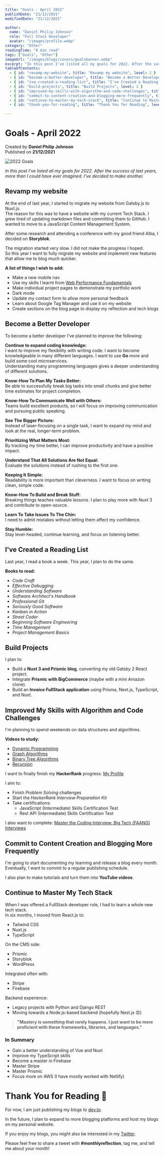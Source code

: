 ```yaml
---
title: "Goals - April 2022"
publishDate: "21/12/2021"
modifiedDate: "21/12/2021"

author:
  name: "Daniel Philip Johnson"
  role: "Full Stack Developer"
  avatar: "/images/profile.webp"
category: "Other"
readingTime: "8 min read"
tags: ["Goals", "Other"]
imageUrl: "/images/blogs/covers/goalsbanner.webp"
excerpt: "In this post I've listed all my goals for 2022. After the success of last years, more than I could have ever imagined. I've decided to make another."
tableOfContents:
  - { id: "revamp-my-website", title: "Revamp my website", level: 2 }
  - { id: "become-a-better-developer", title: "Become a Better Developer", level: 2 }
  - { id: "ive-created-a-reading-list", title: "I've Created a Reading List", level: 2 }
  - { id: "build-projects", title: "Build Projects", level: 2 }
  - { id: "improved-my-skills-with-algorithm-and-code-challenges", title: "Improved My Skills with Algorithm and Code Challenges", level: 2 }
  - { id: "commit-to-content-creation-and-blogging-more-frequently", title: "Commit to Content Creation and Blogging More Frequently", level: 2 }
  - { id: "continue-to-master-my-tech-stack", title: "Continue to Master My Tech Stack", level: 2 }
  - { id: "thank-you-for-reading", title: "Thank You for Reading", level: 1 }

---
```


# Goals - April 2022

Created by **Daniel Philip Johnson**  
Published on **21/12/2021**

![2022 Goals](https://img2.storyblok.com/filters:format(webp):quality(80)/f/136938/2400x1604/f1f7e5408d/estee-janssens-zeqkumimxmi-unsplash)

*In this post I've listed all my goals for 2022. After the success of last years, more than I could have ever imagined. I've decided to make another.*

## Revamp my website

At the end of last year, I started to migrate my website from Gatsby.js to Nuxt.js.  
The reason for this was to have a website with my current Tech Stack. I grew tired of updating markdown files and committing them to GitHub. I wanted to move to a JavaScript Content Management System.

After some research and attending a conference with my good friend Alba, I decided on **Storyblok**.

The migration started very slow. I did not make the progress I hoped.  
So this year I want to fully migrate my website and implement new features that allow me to blog much quicker.

**A list of things I wish to add:**
- Make a new mobile nav
- Use my skills I learnt from [Web Performance Fundamentals](https://frontendmasters.com/courses/web-perf/)
- Make individual project pages to demonstrate my portfolio work
- Dark mode
- Update my contact form to allow more personal feedback
- Learn about Google Tag Manager and use it on my website
- Create sections on the blog page to display my reflection and tech blogs

## Become a Better Developer

To become a better developer I've planned to improve the following:

**Continue to expand coding knowledge:**  
I want to improve my flexibility with writing code. I want to become knowledgeable in many different languages. I want to use **Go** more and build some cool microservices.  
Understanding many programming languages gives a deeper understanding of different solutions.

**Know-How To Plan My Tasks Better:**  
Be able to successfully break big tasks into small chunks and give better time estimates for project completion.

**Know-How To Communicate Well with Others:**  
Teams build excellent products, so I will focus on improving communication and pursuing public speaking.

**See The Bigger Picture:**  
Instead of laser-focusing on a single task, I want to expand my mind and look at the real, longer-term problem.

**Prioritizing What Matters Most:**  
By tracking my time better, I can improve productivity and have a positive impact.

**Understand That All Solutions Are Not Equal:**  
Evaluate the solutions instead of rushing to the first one.

**Keeping It Simple:**  
Readability is more important than cleverness. I want to focus on writing clean, simple code.

**Know-How To Build and Break Stuff:**  
Breaking things teaches valuable lessons. I plan to play more with Nuxt 3 and contribute to open-source.

**Learn To Take Issues To The Chin:**  
I need to admit mistakes without letting them affect my confidence.

**Stay Humble:**  
Stay level-headed, continue learning, and focus on listening better.

## I've Created a Reading List

Last year, I read a book a week. This year, I plan to do the same.

**Books to read:**
- *Code Craft*
- *Effective Debugging*
- *Understanding Software*
- *Software Architect's Handbook*
- *Professional Git*
- *Seriously Good Software*
- *Kanban in Action*
- *Street Coder*
- *Beginning Software Engineering*
- *Time Management*
- *Project Management Basics*

## Build Projects

I plan to:
- Build a **Nuxt 3 and Prismic blog**, converting my old Gatsby 2 React project.
- Integrate **Prismic with BigCommerce** (maybe with a mini Amazon clone).
- Build an **Invoice FullStack application** using Prisma, Next.js, TypeScript, and Nuxt.

## Improved My Skills with Algorithm and Code Challenges

I'm planning to spend weekends on data structures and algorithms.

**Videos to study:**
- [Dynamic Programming](https://www.youtube.com/watch?v=oBt53YbR9Kk)
- [Graph Algorithms](https://www.youtube.com/watch?v=tWVWeAqZ0WU)
- [Binary Tree Algorithms](https://www.youtube.com/watch?v=fAAZixBzIAI)
- [Recursion](https://www.youtube.com/watch?v=IJDJ0kBx2LM)

I want to finally finish my **HackerRank** progress: [My Profile](https://www.hackerrank.com/daniel_p_johnson?hr_r=1)

I aim to:
- Finish *Problem Solving* challenges
- Start the *HackerRank Interview Preparation Kit*
- Take certifications:
  - JavaScript (Intermediate) Skills Certification Test
  - Rest API (Intermediate) Skills Certification Test

I also want to complete: [Master the Coding Interview: Big Tech (FAANG) Interviews](https://www.udemy.com/course/master-the-coding-interview-big-tech-faang-interviews/)

## Commit to Content Creation and Blogging More Frequently

I'm going to start documenting my learning and release a blog every month.  
Eventually, I want to commit to a regular publishing schedule.

I also plan to make tutorials and turn them into **YouTube videos**.

## Continue to Master My Tech Stack

When I was offered a FullStack developer role, I had to learn a whole new tech stack.  
In six months, I moved from React.js to:

- Tailwind CSS
- Nuxt.js
- TypeScript

On the CMS side:
- Prismic
- Storyblok
- WordPress

Integrated often with:
- Stripe
- Firebase

Backend experience:
- Legacy projects with Python and Django REST
- Moving towards a Node.js-based backend (hopefully Nest.js 😍)

> **"Mastery is something that rarely happens. I just want to be more proficient with these frameworks, libraries, and languages."**

### In Summary

- Gain a better understanding of Vue and Nuxt
- Improve my TypeScript skills
- Become a master in Firebase
- Master Stripe
- Master Prismic
- Focus more on AWS (I have mostly worked with Netlify)

# Thank You for Reading 👋

For now, I am just publishing my blogs to [dev.to](https://dev.to/danielphilipjohnson/).

In the future, I plan to expand to more blogging platforms and host my blogs on my personal website.

If you enjoy my blogs, you might also be interested in my [Twitter](https://twitter.com/danielp_johnson).

Please feel free to share a tweet with **#monthlyreflection**, tag me, and tell me about your month!
